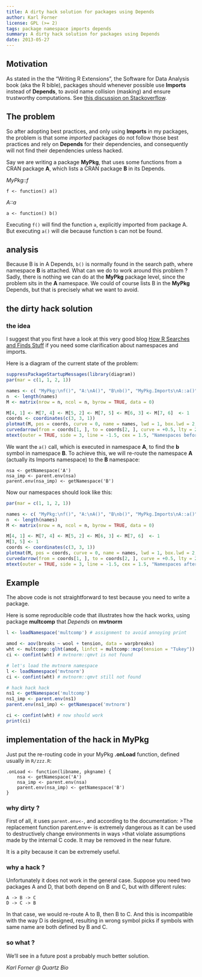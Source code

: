 ```yaml
---
title: A dirty hack solution for packages using Depends
author: Karl Forner
license: GPL (>= 2)
tags: package namespace imports depends
summary: A dirty hack solution for packages using Depends
date: 2013-05-27
---
```


## Motivation

As stated in the the "Writing R Extensions", the Software for Data Analysis book (aka the R bible), packages should
whenever possible use **Imports** instead of **Depends**, to avoid name collision (masking) and ensure trustworthy computations. 
See [this discussion on Stackoverflow](http://stackoverflow.com/questions/8637993/better-explanation-of-when-to-use-imports-depends).

## The problem

So after adopting best practices, and only using **Imports** in my packages, the problem is that some _imported_ packages 
do not follow those best practices and rely on **Depends** for their dependencies, and consequently will not find 
their dependencies unless hacked.  

Say we are writing a package **MyPkg**, that uses some functions from a CRAN package **A**, which lists a CRAN 
package **B** in its Depends.

_MyPkg::f_
```
f <- function() a()
```
_A::a_
```
a <- function() b()
```

Executing `f()` will find the function `a`, explicitly imported from package A. But executing `a()` will die because 
function `b` can not be found.

## analysis

Because B is in A Depends, `b()` is normally found in the search path, where namespace **B** is attached. 
What can we do to work around this problem ?  
Sadly, there is nothing we can do at the  **MyPkg** package level, since the problem sits in the **A** namespace.
We could of course lists B in the **MyPkg** Depends, but that is precisely what we want to avoid.

## the dirty hack solution

### the idea

I suggest that you first have a look at this very good blog 
[How R Searches and Finds Stuff](http://obeautifulcode.com/R/How-R-Searches-And-Finds-Stuff/) if you need some 
clarification about namespaces and imports.  


Here is a diagram of the current state of the problem:

```r
suppressPackageStartupMessages(library(diagram))
par(mar = c(1, 1, 2, 1))

names <- c( "MyPkg:\nf()", "A:\nA()", "B\nb()", "MyPkg.Imports\nA::a()", "A.Imports", "B.Imports", "Base")
n  <- length(names)
M <- matrix(nrow = n, ncol = n, byrow = TRUE, data = 0)

M[4, 1] <- M[7, 4] <- M[5, 2] <- M[7, 5] <- M[6, 3] <- M[7, 6]  <- 1
coords <- coordinates(c(3, 3, 1))
plotmat(M, pos = coords, curve = 0, name = names, lwd = 1, box.lwd = 2, cex.txt = 0.8, box.type = "circle", box.prop = 1.0)
curvedarrow(from = coords[1, ], to = coords[2, ], curve = +0.5, lty = 2, lcol = 2)
mtext(outer = TRUE, side = 3, line = -1.5, cex = 1.5, "Namespaces before")
```


We want the `a()` call, which is executed in namespace **A**, to find the **b** symbol in namespace **B**. 
To achieve this, we will re-route the namespace **A** (actually its Imports namespace) to the **B** namespace:
```
nsa <- getNamespace('A')
nsa_imp <- parent.env(nsa)
parent.env(nsa_imp) <- getNamespace('B')
```

Now our namespaces should look like this:  

```r

par(mar = c(1, 1, 2, 1))

names <- c( "MyPkg:\nf()", "A:\nA()", "B\nb()", "MyPkg.Imports\nA::a()", "A.Imports", "B.Imports", "Base")
n  <- length(names)
M <- matrix(nrow = n, ncol = n, byrow = TRUE, data = 0)

M[4, 1] <- M[7, 4] <- M[5, 2] <- M[6, 3] <- M[7, 6]  <- 1
M[3, 5] <- 1
coords <- coordinates(c(3, 3, 1))
plotmat(M, pos = coords, curve = 0, name = names, lwd = 1, box.lwd = 2, cex.txt = 0.8, box.type = "circle", box.prop = 1.0)
curvedarrow(from = coords[1, ], to = coords[2, ], curve = +0.5, lty = 2, lcol = 2)
mtext(outer = TRUE, side = 3, line = -1.5, cex = 1.5, "Namespaces after re-rerouting")
```

## Example


The above code is not straightforward to test because you need to write a package.  

Here is some reproducible code that illustrates how the hack works, using package **multcomp** that _Depends_ on **mvtnorm**

```r
l <- loadNamespace('multcomp') # assignment to avoid annoying print

amod <- aov(breaks ~ wool + tension, data = warpbreaks)
wht <- multcomp::glht(amod, linfct = multcomp::mcp(tension = "Tukey"))
ci <- confint(wht) # mvtnorm::qmvt is not found

# let's load the mvtnorm namespace
l <- loadNamespace('mvtnorm')
ci <- confint(wht) # mvtnorm::qmvt still not found

# hack hack hack
ns1 <- getNamespace('multcomp')
ns1_imp <- parent.env(ns1)
parent.env(ns1_imp) <- getNamespace('mvtnorm')

ci <- confint(wht) # now should work
print(ci)

```

## implementation of the hack in MyPkg

Just put the re-routing code in your MyPkg **.onLoad** function, defined usually in `R/zzz.R`:

```
.onLoad <- function(libname, pkgname) {
    nsa <- getNamespace('A')
    nsa_imp <- parent.env(nsa)
    parent.env(nsa_imp) <- getNamespace('B')    
}
```

### why dirty ?

First of all, it uses `parent.env<-`, and according to the documentation:
>The replacement function parent.env<- is extremely dangerous as it can be used to destructively change environments in ways >that violate assumptions made by the internal C code. It may be removed in the near future.

It is a pity because it can be extremely useful.

### why a hack ?

Unfortunately it does not work in the general case. 
Suppose you need two packages A and D, that both depend on B and C, but with different rules:
```
A -> B -> C
D -> C -> B
```
In that case, we would re-route A to B, then B to C. And this is incompatible with the way D is designed, resulting in
wrong symbol picks if symbols with same name are both defined by B and C.

### so what ?

We'll see in a future post a probably much better solution.


_Karl Forner @ Quartz Bio_



